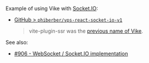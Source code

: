 Example of using Vike with [Socket.IO](https://socket.io/):
 - [GitHub > `phiberber/vps-react-socket-io-v1`](https://github.com/phiberber/vps-react-socket-io-v1)
   > vite-plugin-ssr was the [previous name of Vike](https://vite-plugin-ssr.com/vike).

See also:
 - [#906 - WebSocket / Socket.IO implementation](https://github.com/vikejs/vike/discussions/906)
